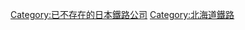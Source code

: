 {{catmore}}
{{DEFAULTSORT:Hokkaido Chihoku}}
[[Category:已不存在的日本鐵路公司|Category:已不存在的日本鐵路公司]]
[[Category:北海道鐵路|Category:北海道鐵路]]